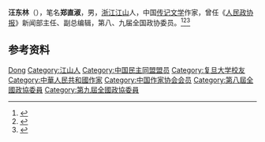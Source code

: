 '''汪东林'''（{{bd|1938年|}}），笔名'''郑直淑'''，男，[[浙江|浙江]][[江山县|江山]]人，中国[[传记文学|传记文学]]作家，曾任《[[人民政协报|人民政协报]]》新闻部主任、副总编辑，第八、九届全国政协委员。<ref>{{Cite book|title=历届全国政协委员人名辞典|author=|publisher=中国国际广播出版社|year=1996|isbn=9787507813746|location=北京|pages=286}}</ref><ref>{{Cite book|title=中华人民共和国职官志|author=何虎生, 李耀东, 向常福主编|publisher=中国社会出版社|year=2003|isbn=9787800883934|location=北京|pages=}}</ref><ref>{{Cite web|title=汪东林|url=http://www.chinawriter.com.cn/zxhy/member/4186.shtml|accessdate=2020-12-08|work=中国作家网}}</ref>

== 参考资料 ==
{{reflist}}

{{中国人物小作品}}

{{Authority control}}
{{DEFAULTSORT:Wang}}
[[Category:汪姓|Dong]]
[[Category:江山人|Category:江山人]]
[[Category:中国民主同盟盟员|Category:中国民主同盟盟员]]
[[Category:复旦大学校友|Category:复旦大学校友]]
[[Category:中華人民共和國作家|Category:中華人民共和國作家]]
[[Category:中国作家协会会员|Category:中国作家协会会员]]
[[Category:第八屆全國政協委員|Category:第八屆全國政協委員]]
[[Category:第九屆全國政協委員|Category:第九屆全國政協委員]]